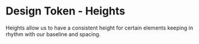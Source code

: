 
<Meta title="DESIGN TOKENS/Heights" />

# Design Token - Heights

Heights allow us to have a consistent height for certain elements keeping in rhythm with our baseline and spacing.

<Preview>
  <Story name="Heights">
    <Heights />
  </Story>
</Preview>
